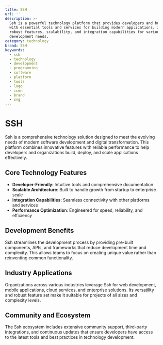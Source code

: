 ```yaml
---
title: SSH
url: ''
description: >-
  Ssh is a powerful technology platform that provides developers and businesses
  with essential tools and services for building modern applications. It offers
  robust features, scalability, and integration capabilities for various
  development needs.
category: technology
brand: SSH
keywords:
  - ssh
  - technology
  - development
  - programming
  - software
  - platform
  - tools
  - logo
  - icon
  - brand
  - svg
---
```


# SSH

Ssh is a comprehensive technology solution designed to meet the evolving needs of modern software development and digital transformation. This platform combines innovative features with reliable performance to help developers and organizations build, deploy, and scale applications effectively.

## Core Technology Features

- **Developer-Friendly**: Intuitive tools and comprehensive documentation
- **Scalable Architecture**: Built to handle growth from startup to enterprise scale
- **Integration Capabilities**: Seamless connectivity with other platforms and services
- **Performance Optimization**: Engineered for speed, reliability, and efficiency

## Development Benefits

Ssh streamlines the development process by providing pre-built components, APIs, and frameworks that reduce development time and complexity. This allows teams to focus on creating unique value rather than reinventing common functionality.

## Industry Applications

Organizations across various industries leverage Ssh for web development, mobile applications, cloud services, and enterprise solutions. Its versatility and robust feature set make it suitable for projects of all sizes and complexity levels.

## Community and Ecosystem

The Ssh ecosystem includes extensive community support, third-party integrations, and continuous updates that ensure developers have access to the latest tools and best practices in technology development.
